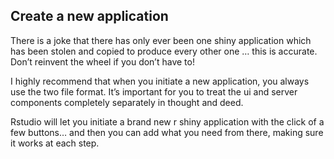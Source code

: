 
## Create a new application

There is a joke that there has only ever been one shiny application which has been stolen and copied to produce every other one ... this is accurate. Don't reinvent the wheel if you don't have to!

I highly recommend that when you initiate a new application, you always use the two file format. It's important for you to treat the ui and server components completely separately in thought and deed.

Rstudio will let you initiate a brand new r shiny application with the click of a few buttons... and then you can add what you need from there, making sure it works at each step.